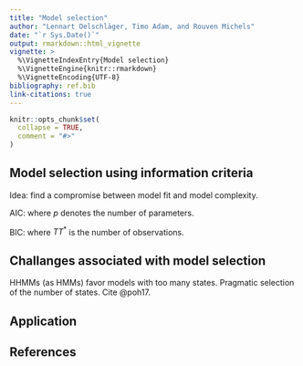 ```yaml
---
title: "Model selection"
author: "Lennart Oelschläger, Timo Adam, and Rouven Michels"
date: "`r Sys.Date()`"
output: rmarkdown::html_vignette
vignette: >
  %\VignetteIndexEntry{Model selection}
  %\VignetteEngine{knitr::rmarkdown}
  %\VignetteEncoding{UTF-8}
bibliography: ref.bib
link-citations: true
---
```


<!-- 
Assignee: Timo (theory part), Lennart (application part)
Purpose: definition of model selection criteria, problems in using them, using them in fHMM
--> 

```r
knitr::opts_chunk$set(
  collapse = TRUE,
  comment = "#>"
)
```

## Model selection using information criteria

Idea: find a compromise between model fit and model complexity.

AIC:
\begin{align*}
\text{AIC} = - 2 \log (\mathcal{L}^\text{HHMM}(\theta,(\theta^{*(i)})_i\mid (X_t)_t,((X^*_{t,t^*})_{t^*})_t)) + 2 p,
\end{align*}
where $p$ denotes the number of parameters.

BIC:
\begin{align*}
\text{BIC} = - 2 \log (\mathcal{L}^\text{HHMM}(\theta,(\theta^{*(i)})_i\mid (X_t)_t,((X^*_{t,t^*})_{t^*})_t)) + \log(T T^*) p,
\end{align*}
where $T T^*$ is the number of observations.

## Challanges associated with model selection

HHMMs (as HMMs) favor models with too many states. Pragmatic selection of the number of states. Cite @poh17.

## Application

## References
